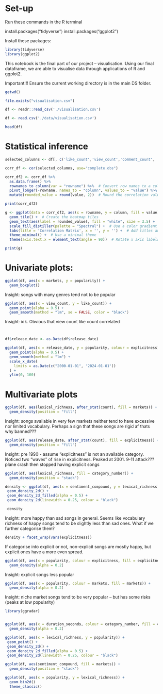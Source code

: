 # Set-up

Run these commands in the R terminal

install.packages("tidyverse")
install.packages("ggplot2")

Install these packages:

```r
library(tidyverse)
library(ggplot2)
```

This notebook is the final part of our project – visualisation. Using our final dataframe, we are able to visualise data through applications of R and ggplot2.

Important!!! Ensure the current working directory is in the main DS folder.

```r
getwd()
```


```r
file.exists("visualisation.csv")
```


```r
df <- readr::read_csv('./visualisation.csv')
```

```r
df <- read.csv('./data/visualisation.csv')
```

```r
head(df)
```

# Statistical inference

```r
selected_columns <- df[, c('like_count','view_count','comment_count', 'sentiment_positive', 'sentiment_neutral', 'sentiment_negative', 'sentiment_compound_absolute', 'lexical_richness', 'song_length', 'popularity')]

corr_df <- cor(selected_columns, use="complete.obs")
```

```r
corr_df2 <- corr_df %>% 
  as.data.frame() %>% 
  rownames_to_column(var = "rowname") %>%  # Convert row names to a column
  pivot_longer(-rowname, names_to = "column", values_to = "value") %>% 
  mutate(rounded_value = round(value, 2))  # Round the correlation values

print(corr_df2)
```

```r
g <- ggplot(data = corr_df2, aes(x = rowname, y = column, fill = value)) +
  geom_tile() +  # Create the heatmap tiles
  geom_text(aes(label = rounded_value), fill = "white", size = 3.5) +  # Add labels
  scale_fill_distiller(palette = "Spectral") +  # Use a color gradient for the fill
  labs(title = 'Correlation Matrix', x = '', y = '') +  # Add titles and remove axis labels
  theme_minimal() +  # Use a minimal theme
  theme(axis.text.x = element_text(angle = 90))  # Rotate x axis labels

print(g)
```

# Univariate plots:

```r
ggplot(df, aes(x = markets, y = popularity)) +
  geom_boxplot()
```

Insight: songs with many genres tend not to be popular

```r
ggplot(df, aes(x = view_count, y = like_count)) +
  geom_point(alpha = 0.5) +
  geom_smooth(method = "lm", se = FALSE, color = "black")
```

Insight: idk. Obvious that view count like count correlated

```r

```

```r

```

```r
df$release_date <- as.Date(df$release_date)

ggplot(df, aes(x = release_date, y = popularity, colour = explicitness)) +
  geom_point(alpha = 0.5) +
  geom_smooth(method = "lm") +
  scale_x_date(
    limits = as.Date(c("2000-01-01", "2024-01-01"))
  ) +
  ylim(0, 100)
```

# Multivariate plots

```r
ggplot(df, aes(lexical_richness, after_stat(count), fill = markets)) +
  geom_density(position = "fill")
```

Insight: songs available in very few markets neither tend to have excessive nor limited vocabulary. Perhaps a sign that these songs are rigid af thats why banned???

```r
ggplot(df, aes(release_date, after_stat(count), fill = explicitness)) +
  geom_density(position = "fill")
```

Insight: pre 1990 - assume "explicitness" is not an available category. Noticed two "waves" of rise in explicitness. Peaked at 2001. 9-11 attack??? plane crash then stopped having explicit songs

```r
ggplot(df, aes(lexical_richness, fill = category_number)) +
  geom_density(position = "stack")
```

```r
density <- ggplot(df, aes(x = sentiment_compound, y = lexical_richness)) +
 geom_density_2d() +
 geom_density_2d_filled(alpha = 0.5) +
 geom_density_2d(linewidth = 0.25, colour = "black")

 density
```

Insight: more happy than sad songs in general. Seems like vocabulary richness of happy songs tend to be slightly less than sad ones. What if we further categorise them?

```r
density + facet_wrap(vars(explicitness))
```

If categorise into explicit or not, non-explicit songs are mostly happy, but explicit ones have a more even spread.

```r
ggplot(df, aes(x = popularity, colour = explicitness, fill = explicitness)) +
  geom_density(alpha = 0.2)
```

Insight: explicit songs less popular

```r
ggplot(df, aes(x = popularity, colour = markets, fill = markets)) +
  geom_density(alpha = 0.2)
```

Insight: niche market songs tend to be very popular – but has some risks (peaks at low popularity)

```r
library(ggradar)
```

```r

```

```r
ggplot(df, aes(x = duration_seconds, colour = category_number, fill = category_number)) +
  geom_density(alpha = 0.2)
```

```r
ggplot(df, aes(x = lexical_richness, y = popularity)) +
 geom_point() +
 geom_density_2d() +
 geom_density_2d_filled(alpha = 0.5) +
 geom_density_2d(linewidth = 0.25, colour = "black")
```

```r
ggplot(df, aes(sentiment_compound, fill = markets)) +
  geom_density(position = "stack")
```

```r
ggplot(df, aes(x = popularity, y = lexical_richness)) +
  geom_bin2d()
  theme_classic()
```

```r

```

```r

```

```r

```

```r

```

```r

```

```r

```